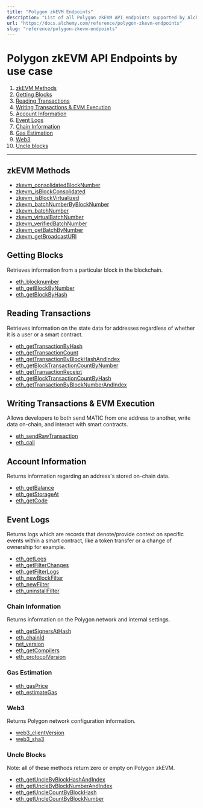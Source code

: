 ```yaml
---
title: "Polygon zkEVM Endpoints"
description: "List of all Polygon zkEVM API endpoints supported by Alchemy"
url: "https://docs.alchemy.com/reference/polygon-zkevm-endpoints"
slug: "reference/polygon-zkevm-endpoints"
---
```


# Polygon zkEVM API Endpoints by use case

1. [zkEVM Methods](#zkevm-methods)
2. [Getting Blocks](#getting-blocks)
3. [Reading Transactions](#reading-transactions)
4. [Writing Transactions & EVM Execution](#writing-transactions--evm-execution)
5. [Account Information](#account-information)
6. [Event Logs](#event-logs)
7. [Chain Information](#chain-information)
8. [Gas Estimation](#gas-estimation)
9. [Web3](#web3)
10. [Uncle blocks](#uncle-blocks)

***

## zkEVM Methods

* [zkevm\_consolidatedBlockNumber](/reference/zkevm-consolidatedblocknumber-polygon-zkevm)
* [zkevm\_isBlockConsolidated](/reference/zkevm-isblockconsolidated-polygon-zkevm)
* [zkevm\_isBlockVirtualized](/reference/zkevm-isblockvirtualized-polygon-zkevm)
* [zkevm\_batchNumberByBlockNumber](/reference/zkevm-batchnumberbyblocknumber-polygon-zkevm)
* [zkevm\_batchNumber](/reference/zkevm-batchnumber-polygon-zkevm)
* [zkevm\_virtualBatchNumber](/reference/zkevm-virtualbatchnumber-polygon-zkevm)
* [zkevm\_verifiedBatchNumber](/reference/zkevm-verifiedbatchnumber-polygon-zkevm)
* [zkevm\_getBatchByNumber](/reference/zkevm-getbatchbynumber-polygon-zkevm)
* [zkevm\_getBroadcastURI](/reference/zkevm-getbroadcasturi-polygon-zkevm)

## Getting Blocks

Retrieves information from a particular block in the blockchain.

* [eth\_blocknumber](/reference/eth-blocknumber-polygon-zkevm)
* [eth\_getBlockByNumber](/reference/eth-getblockbynumber-polygon-zkevm)
* [eth\_getBlockByHash](/reference/eth-getblockbyhash-polygon-zkevm)

## Reading Transactions

Retrieves information on the state data for addresses regardless of whether it is a user or a smart contract.

* [eth\_getTransactionByHash](/reference/eth-gettransactionbyhash-polygon-zkevm)
* [eth\_getTransactionCount](/reference/eth-gettransactioncount-polygon-zkevm)
* [eth\_getTransactionByBlockHashAndIndex](/reference/eth-gettransactionbyblockhashandindex-polygon-zkevm)
* [eth\_getBlockTransactionCountByNumber](/reference/eth-getblocktransactioncountbynumber-polygon-zkevm)
* [eth\_getTransactionReceipt](/reference/eth-gettransactionreceipt-polygon-zkevm)
* [eth\_getBlockTransactionCountByHash](/reference/eth-getblocktransactioncountbyhash-polygon-zkevm)
* [eth\_getTransactionByBlockNumberAndIndex](/reference/eth-gettransactionbyblocknumberandindex-polygon-zkevm)

## Writing Transactions & EVM Execution

Allows developers to both send MATIC from one address to another, write data on-chain, and interact with smart contracts.

* [eth\_sendRawTransaction](/reference/eth-sendrawtransaction-polygon-zkevm)
* [eth\_call](/reference/eth-call-polygon-zkevm)

## Account Information

Returns information regarding an address's stored on-chain data.

* [eth\_getBalance](/reference/eth-getbalance-polygon-zkevm)
* [eth\_getStorageAt](/reference/eth-getstorageat-polygon-zkevm)
* [eth\_getCode](/reference/eth-getcode-polygon-zkevm)

## Event Logs

Returns logs which are records that denote/provide context on specific events within a smart contract, like a token transfer or a change of ownership for example.

* [eth\_getLogs](/reference/eth-getlogs-polygon-zkevm)
* [eth\_getFilterChanges](/reference/eth-getfilterchanges-polygon-zkevm)
* [eth\_getFilterLogs](/reference/eth-getfilterlogs-polygon-zkevm)
* [eth\_newBlockFilter](/reference/eth-newblockfilter-polygon-zkevm)
* [eth\_newFilter](/reference/eth-newfilter-polygon-zkevm)
* [eth\_uninstallFilter](/reference/eth-uninstallfilter-polygon-zkevm)

### Chain Information

Returns information on the Polygon network and internal settings.

* [eth\_getSignersAtHash](/reference/eth-getsignersathash-polygon-zkevm)
* [eth\_chainId](/reference/eth-chainid-polygon-zkevm)
* [net\_version](/reference/net-version-polygon-zkevm)
* [eth\_getCompilers](/reference/eth-getcompilers-polygon-zkevm)
* [eth\_protocolVersion](/reference/eth-protocolversion-polygon-zkevm)

### Gas Estimation

* [eth\_gasPrice](/reference/eth-gasprice-polygon-zkevm)
* [eth\_estimateGas](/reference/eth-estimategas-polygon-zkevm)

### Web3

Returns Polygon network configuration information.

* [web3\_clientVersion](/reference/web3-clientversion-polygon-zkevm)
* [web3\_sha3](/reference/web3-sha3-polygon-zkevm)

### Uncle Blocks

Note: all of these methods return zero or empty on Polygon zkEVM.

* [eth\_getUncleByBlockHashAndIndex](/reference/eth-getunclebyblockhashandindex-polygon-zkevm)
* [eth\_getUncleByBlockNumberAndIndex](/reference/eth-getunclebyblocknumberandindex-polygon-zkevm)
* [eth\_getUncleCountByBlockHash](/reference/eth-getunclecountbyblockhash-polygon-zkevm)
* [eth\_getUncleCountByBlockNumber](/reference/eth-getunclecountbyblocknumber-polygon-zkevm)
